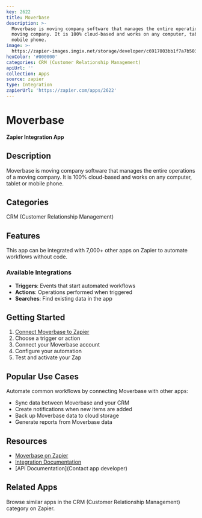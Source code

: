 ```yaml
---
key: 2622
title: Moverbase
description: >-
  Moverbase is moving company software that manages the entire operations of a
  moving company. It is 100% cloud-based and works on any computer, tablet or
  mobile phone.
image: >-
  https://zapier-images.imgix.net/storage/developer/c6917003bb1f7a7b503c06ac17b74cc0_2.png?auto=format%2Ccompress&ixlib=python-3.0.0&q=50
hexColor: '#000000'
categories: CRM (Customer Relationship Management)
apiUrl: ''
collection: Apps
source: zapier
type: Integration
zapierUrl: 'https://zapier.com/apps/2622'
---
```

# Moverbase

**Zapier Integration App**

## Description

Moverbase is moving company software that manages the entire operations of a moving company. It is 100% cloud-based and works on any computer, tablet or mobile phone.

## Categories

CRM (Customer Relationship Management)

## Features

This app can be integrated with 7,000+ other apps on Zapier to automate workflows without code.

### Available Integrations

- **Triggers**: Events that start automated workflows
- **Actions**: Operations performed when triggered
- **Searches**: Find existing data in the app

## Getting Started

1. [Connect Moverbase to Zapier](https://zapier.com/apps/2622)
2. Choose a trigger or action
3. Connect your Moverbase account
4. Configure your automation
5. Test and activate your Zap

## Popular Use Cases

Automate common workflows by connecting Moverbase with other apps:

- Sync data between Moverbase and your CRM
- Create notifications when new items are added
- Back up Moverbase data to cloud storage
- Generate reports from Moverbase data

## Resources

- [Moverbase on Zapier](https://zapier.com/apps/2622)
- [Integration Documentation](https://zapier.com/apps/2622/integrations)
- [API Documentation](Contact app developer)

## Related Apps

Browse similar apps in the CRM (Customer Relationship Management) category on Zapier.

